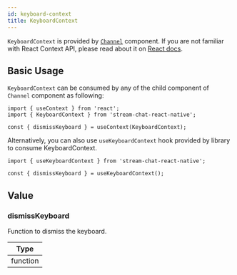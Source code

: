 ```yaml
---
id: keyboard-context
title: KeyboardContext
---
```


`KeyboardContext` is provided by [`Channel`](../core-components/channel.mdx) component. If you are not familiar with React Context API, please read about it on [React docs](https://reactjs.org/docs/context.html).

## Basic Usage

`KeyboardContext` can be consumed by any of the child  component of `Channel` component as following:

```tsx
import { useContext } from 'react';
import { KeyboardContext } from 'stream-chat-react-native';

const { dismissKeyboard } = useContext(KeyboardContext);
```

Alternatively, you can also use `useKeyboardContext` hook provided by library to consume KeyboardContext.

```tsx
import { useKeyboardContext } from 'stream-chat-react-native';

const { dismissKeyboard } = useKeyboardContext();
```

## Value

### dismissKeyboard

Function to dismiss the keyboard.

| Type |
| - |
| function |